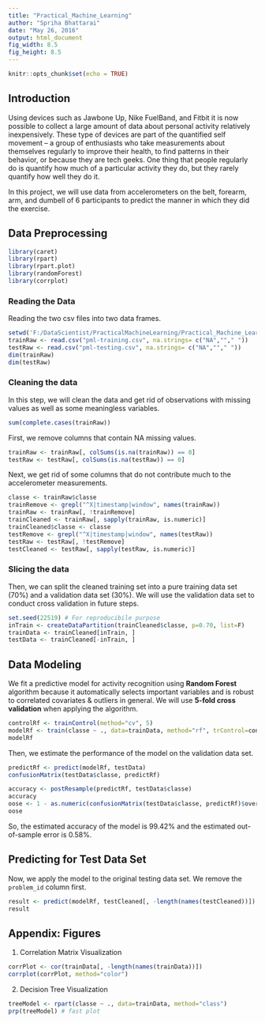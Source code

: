 ```yaml
---
title: "Practical_Machine_Learning"
author: "Spriha Bhattarai"
date: "May 26, 2016"
output: html_document
fig_width: 8.5
fig_height: 8.5
---
```


```r
knitr::opts_chunk$set(echo = TRUE)
```

## Introduction  
Using devices such as Jawbone Up, Nike FuelBand, and Fitbit it is now possible to collect a large amount of data about personal activity relatively inexpensively. These type of devices are part of the quantified self movement – a group of enthusiasts who take measurements about themselves regularly to improve their health, to find patterns in their behavior, or because they are tech geeks. One thing that people regularly do is quantify how much of a particular activity they do, but they rarely quantify how well they do it.  

In this project, we will use data from accelerometers on the belt, forearm, arm, and dumbell of 6 participants to predict the manner in which they did the exercise.  

## Data Preprocessing  
```r
library(caret)
library(rpart)
library(rpart.plot)
library(randomForest)
library(corrplot)
```

### Reading the Data
Reading the two csv files into two data frames.  
```r
setwd('F:/DataScientist/PracticalMachineLearning/Practical_Machine_Learning_Project-master')
trainRaw <- read.csv("pml-training.csv", na.strings= c("NA",""," "))
testRaw <- read.csv("pml-testing.csv", na.strings= c("NA",""," "))
dim(trainRaw)
dim(testRaw)
```

### Cleaning the data
In this step, we will clean the data and get rid of observations with missing values as well as some meaningless variables.
```r
sum(complete.cases(trainRaw))
```
First, we remove columns that contain NA missing values.
```r
trainRaw <- trainRaw[, colSums(is.na(trainRaw)) == 0] 
testRaw <- testRaw[, colSums(is.na(testRaw)) == 0] 
```  
Next, we get rid of some columns that do not contribute much to the accelerometer measurements.
```r
classe <- trainRaw$classe
trainRemove <- grepl("^X|timestamp|window", names(trainRaw))
trainRaw <- trainRaw[, !trainRemove]
trainCleaned <- trainRaw[, sapply(trainRaw, is.numeric)]
trainCleaned$classe <- classe
testRemove <- grepl("^X|timestamp|window", names(testRaw))
testRaw <- testRaw[, !testRemove]
testCleaned <- testRaw[, sapply(testRaw, is.numeric)]
```

### Slicing the data
Then, we can split the cleaned training set into a pure training data set (70%) and a validation data set (30%). We will use the validation data set to conduct cross validation in future steps.  
```r
set.seed(22519) # For reproducibile purpose
inTrain <- createDataPartition(trainCleaned$classe, p=0.70, list=F)
trainData <- trainCleaned[inTrain, ]
testData <- trainCleaned[-inTrain, ]
```

## Data Modeling
We fit a predictive model for activity recognition using **Random Forest** algorithm because it automatically selects important variables and is robust to correlated covariates & outliers in general. We will use **5-fold cross validation** when applying the algorithm.  
```r
controlRf <- trainControl(method="cv", 5)
modelRf <- train(classe ~ ., data=trainData, method="rf", trControl=controlRf, ntree=250)
modelRf
```
Then, we estimate the performance of the model on the validation data set.  
```r
predictRf <- predict(modelRf, testData)
confusionMatrix(testData$classe, predictRf)
```
```r
accuracy <- postResample(predictRf, testData$classe)
accuracy
oose <- 1 - as.numeric(confusionMatrix(testData$classe, predictRf)$overall[1])
oose
```
So, the estimated accuracy of the model is 99.42% and the estimated out-of-sample error is 0.58%.

## Predicting for Test Data Set
Now, we apply the model to the original testing data set. We remove the `problem_id` column first.  
```r
result <- predict(modelRf, testCleaned[, -length(names(testCleaned))])
result
```  

## Appendix: Figures
1. Correlation Matrix Visualization  
```r
corrPlot <- cor(trainData[, -length(names(trainData))])
corrplot(corrPlot, method="color")
```

2. Decision Tree Visualization
```r
treeModel <- rpart(classe ~ ., data=trainData, method="class")
prp(treeModel) # fast plot
```